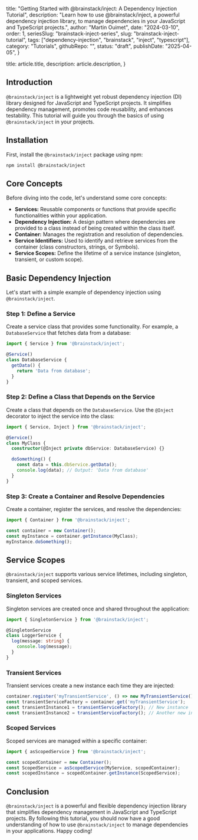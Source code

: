
  title: "Getting Started with @brainstack/inject: A Dependency Injection Tutorial",
  description: "Learn how to use @brainstack/inject, a powerful dependency injection library, to manage dependencies in your JavaScript and TypeScript projects.",
  author: "Martin Ouimet",
  date: "2024-03-10",
  order: 1,
  seriesSlug: "brainstack-inject-series",
  slug: "brainstack-inject-tutorial",
  tags: ["dependency-injection", "brainstack", "inject", "typescript"],
  category: "Tutorials",
  githubRepo: "",
  status: "draft",
  publishDate: "2025-04-05",
}

  title: article.title,
  description: article.description,
}


## Introduction

`@brainstack/inject` is a lightweight yet robust dependency injection (DI) library designed for JavaScript and TypeScript projects. It simplifies dependency management, promotes code reusability, and enhances testability. This tutorial will guide you through the basics of using `@brainstack/inject` in your projects.

## Installation

First, install the `@brainstack/inject` package using npm:

```bash
npm install @brainstack/inject
```

## Core Concepts

Before diving into the code, let's understand some core concepts:

- **Services:** Reusable components or functions that provide specific functionalities within your application.
- **Dependency Injection:** A design pattern where dependencies are provided to a class instead of being created within the class itself.
- **Container:** Manages the registration and resolution of dependencies.
- **Service Identifiers:** Used to identify and retrieve services from the container (class constructors, strings, or Symbols).
- **Service Scopes:** Define the lifetime of a service instance (singleton, transient, or custom scope).

## Basic Dependency Injection

Let's start with a simple example of dependency injection using `@brainstack/inject`.

### Step 1: Define a Service

Create a service class that provides some functionality. For example, a `DatabaseService` that fetches data from a database:

```typescript
import { Service } from '@brainstack/inject';

@Service()
class DatabaseService {
  getData() {
    return 'Data from database';
  }
}
```

### Step 2: Define a Class that Depends on the Service

Create a class that depends on the `DatabaseService`. Use the `@Inject` decorator to inject the service into the class:

```typescript
import { Service, Inject } from '@brainstack/inject';

@Service()
class MyClass {
  constructor(@Inject private dbService: DatabaseService) {}

  doSomething() {
    const data = this.dbService.getData();
    console.log(data); // Output: 'Data from database'
  }
}
```

### Step 3: Create a Container and Resolve Dependencies

Create a container, register the services, and resolve the dependencies:

```typescript
import { Container } from '@brainstack/inject';

const container = new Container();
const myInstance = container.getInstance(MyClass);
myInstance.doSomething();
```

## Service Scopes

`@brainstack/inject` supports various service lifetimes, including singleton, transient, and scoped services.

### Singleton Services

Singleton services are created once and shared throughout the application:

```typescript
import { SingletonService } from '@brainstack/inject';

@SingletonService
class LoggerService {
  log(message: string) {
    console.log(message);
  }
}
```

### Transient Services

Transient services create a new instance each time they are injected:

```typescript
container.register('myTransientService', () => new MyTransientService(), true); // true for transient
const transientServiceFactory = container.get('myTransientService');
const transientInstance1 = transientServiceFactory(); // New instance
const transientInstance2 = transientServiceFactory(); // Another new instance
```

### Scoped Services

Scoped services are managed within a specific container:

```typescript
import { asScopedService } from '@brainstack/inject';

const scopedContainer = new Container();
const ScopedService = asScopedService(MyService, scopedContainer);
const scopedInstance = scopedContainer.getInstance(ScopedService);
```

## Conclusion

`@brainstack/inject` is a powerful and flexible dependency injection library that simplifies dependency management in JavaScript and TypeScript projects. By following this tutorial, you should now have a good understanding of how to use `@brainstack/inject` to manage dependencies in your applications. Happy coding!